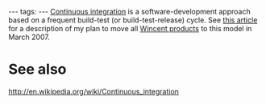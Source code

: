 ---
tags:
---
[[Continuous integration]] is a software-development approach based on a frequent build-test (or build-test-release) cycle. See [http://wincent.com/a/about/wincent/weblog/archives/2007/03/planned_changes.php this article] for a description of my plan to move all [[Wincent products]] to this model in March 2007.

= See also =

http://en.wikipedia.org/wiki/Continuous_integration
